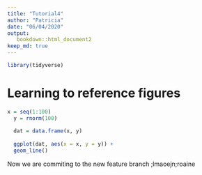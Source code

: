 ```yaml
---
title: "Tutorial4"
author: "Patricia"
date: "06/04/2020"
output:
   bookdown::html_document2
keep_md: true
---
```


```r
library(tidyverse)
```

# Learning to reference figures

```r
x = seq(1:100)
  y = rnorm(100)
  
  dat = data.frame(x, y)
  
  ggplot(dat, aes(x = x, y = y)) +
  geom_line()

```



Now we are commiting to the new feature branch ;lmaoejn;roaine
